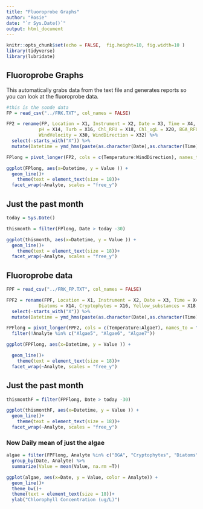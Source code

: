```yaml
---
title: "Fluoroprobe Graphs"
author: "Rosie"
date: "`r Sys.Date()`"
output: html_document
---
```


```r
knitr::opts_chunk$set(echo = FALSE,  fig.height=10, fig.width=10 )
library(tidyverse)
library(lubridate)
```

## Fluoroprobe Graphs

This automatically grabs data from the text file and generates reports so you can look at the fluoroprobe data.


```r

#this is the sonde data
FP = read_csv("../FRK.TXT", col_names = FALSE)

FP2 = rename(FP, Location = X1, Instrument = X2, Date = X3, Time = X4, Temperature = X6, Spec_Cond = X8, DO_mgL = X10, DO_perc = X12,
            pH = X14, Turb = X16, Chl_RFU = X18, Chl_ugL = X20, BGA_RFU = X22, BGA_ugL = X24, Air_temp = X26, Solar_radiation = X28,
            WindVelocity = X30, WindDirection = X32) %>%
  select(-starts_with("X")) %>%
  mutate(Datetime = ymd_hms(paste(as.character(Date),as.character(Time))))

FPlong = pivot_longer(FP2, cols = c(Temperature:WindDirection), names_to = "Analyte", values_to = "Value")

ggplot(FPlong, aes(x=Datetime, y = Value )) +
  geom_line()+
    theme(text = element_text(size = 18))+
  facet_wrap(~Analyte, scales = "free_y")

```

## Just the past month


```r

today = Sys.Date()

thismonth = filter(FPlong, Date > today -30)

ggplot(thismonth, aes(x=Datetime, y = Value )) +
  geom_line()+
    theme(text = element_text(size = 18))+
  facet_wrap(~Analyte, scales = "free_y")


```

## Fluoroprobe data

```r
FPF = read_csv("../FRK_FP.TXT", col_names = FALSE)

FPF2 = rename(FPF, Location = X1, Instrument = X2, Date = X3, Time = X4, Temperature = X6, Transmission = X8, GreenAlgae = X10, BGA = X12,
            Diatoms = X14, Cryptophytes = X16, Yellow_substances = X18, Algae5 = X20, Algae6 = X22, Algae7 = X24) %>%
  select(-starts_with("X")) %>%
  mutate(Datetime = ymd_hms(paste(as.character(Date),as.character(Time))))

FPFlong = pivot_longer(FPF2, cols = c(Temperature:Algae7), names_to = "Analyte", values_to = "Value") %>%
  filter(!Analyte %in% c("Algae5", "Algae6", "Algae7"))

ggplot(FPFlong, aes(x=Datetime, y = Value )) +

  geom_line()+
    theme(text = element_text(size = 18))+
  facet_wrap(~Analyte, scales = "free_y")


```

## Just the past month


```r

thismonthF = filter(FPFlong, Date > today -30)

ggplot(thismonthF, aes(x=Datetime, y = Value )) +
  geom_line()+
    theme(text = element_text(size = 18))+
  facet_wrap(~Analyte, scales = "free_y")


```

### Now Daily mean of just the algae

```r

algae = filter(FPFlong, Analyte %in% c("BGA", "Cryptophytes", "Diatoms", "GreenAlgae")) %>%
  group_by(Date, Analyte) %>%
  summarize(Value = mean(Value, na.rm =T))

ggplot(algae, aes(x=Date, y = Value, color = Analyte)) +
  geom_line()+
  theme_bw()+
  theme(text = element_text(size = 18))+
  ylab("Chlorophyll Concentration (ug/L)")


```

